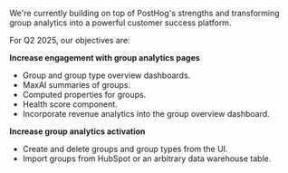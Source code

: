 We're currently building on top of PostHog's strengths and transforming group analytics into a powerful customer success platform.

For Q2 2025, our objectives are:

**Increase engagement with group analytics pages**
* Group and group type overview dashboards.
* MaxAI summaries of groups.
* Computed properties for groups.
* Health score component.
* Incorporate revenue analytics into the group overview dashboard.

**Increase group analytics activation**
* Create and delete groups and group types from the UI.
* Import groups from HubSpot or an arbitrary data warehouse table.